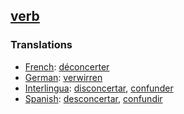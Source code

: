 == [[verb]] == 
=== Translations === 
*[[French]]: [[déconcerter]] 
*[[German]]: [[verwirren]] 
*[[Interlingua]]: [[disconcertar]], [[confunder]] 
*[[Spanish]]: [[desconcertar]], [[confundir]]